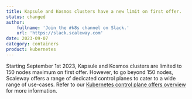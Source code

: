 ```yaml
---
title: Kapsule and Kosmos clusters have a new limit on first offer.
status: changed
author:
    fullname: 'Join the #k8s channel on Slack.'
    url: 'https://slack.scaleway.com'
date: 2023-09-07
category: containers
product: kubernetes
---
```


Starting September 1st 2023, Kapsule and Kosmos clusters are limited to 150 nodes maximum on first offer. However, to go beyond 150 nodes, Scaleway offers a range of dedicated control planes to cater to a wide range of use-cases. Refer to our [Kubernetes control plane offers overview](/containers/kubernetes/reference-content/kubernetes-control-plane-offers/) for more information.


